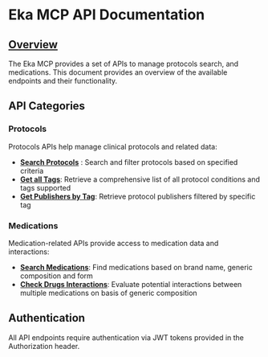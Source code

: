 # Eka MCP API Documentation

## [Overview](https://github.com/eka-care/eka_mcp_server)

The Eka MCP provides a set of APIs to manage protocols search, and medications.
This document provides an overview of the available endpoints and their functionality.

## API Categories

### Protocols

Protocols APIs help manage clinical protocols and related data:

- **[Search Protocols](/api-reference/eka_mcp/protocols/search)** : Search and filter protocols based on specified criteria
- **[Get all Tags](/api-reference/eka_mcp/protocols/tags)**: Retrieve a comprehensive list of all protocol conditions and tags supported
- **[Get Publishers by Tag](/api-reference/eka_mcp/protocols/tags)**: Retrieve protocol publishers filtered by specific tag

### Medications

Medication-related APIs provide access to medication data and interactions:

- **[Search Medications](/api-reference/eka_mcp/medications/search)**: Find medications based on brand name, generic composition and form
- **[Check Drugs Interactions](/api-reference/eka_mcp/protocols/interactions)**: Evaluate potential interactions between multiple medications
on basis of generic composition

## Authentication

All API endpoints require authentication via JWT tokens provided in the Authorization header.

